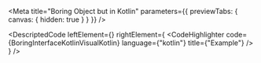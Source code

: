 
<Meta title="Boring Object but in Kotlin" parameters={{ previewTabs: { canvas: { hidden: true } } }} />

<DescriptedCode
  leftElement={<BoringInterfaceKotlinDesc />}
  rightElement={
    <CodeHighlighter
      code={BoringInterfaceKotlinVisualKotlin}
      language={"kotlin"}
      title={"Example"}
    />
  }
/>
